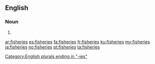==English==

===Noun===
{{head|en|noun plural form}}

# {{plural of|fishery|lang=en}}

[[Category:English plurals ending in "-ies"]]

[[ar:fisheries]]
[[es:fisheries]]
[[fa:fisheries]]
[[fr:fisheries]]
[[ku:fisheries]]
[[my:fisheries]]
[[ja:fisheries]]
[[no:fisheries]]
[[pt:fisheries]]
[[ta:fisheries]]